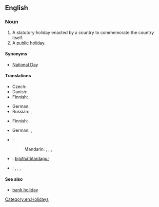 ==English==
{{wikipedia}}

===Noun===
{{en-noun|head=[[national]] [[holiday]]}}

# A statutory holiday enacted by a country to commemorate the country itself.
# A [[public holiday]].

====Synonyms====
* {{sense|holiday to commemorate the country itself}} [[National Day]]

====Translations====
{{trans-top|statutory holiday enacted by a country to commemorate the country itself}}
* Czech: {{t-|cs|státní svátek|m}}
* Danish: {{t-|da|nationaldag}}
* Finnish: {{t-|fi|kansallispäivä}}
{{trans-mid}}
* German: {{t+|de|Nationalfeiertag|m}}
* Russian: {{t-|ru|национальный праздник|m|tr=nacionál'nyj prázdnik}},  {{t-|ru|государственный праздник|m|tr=gosudárstvennyj prázdnik}}
{{trans-bottom}}

{{trans-top|public holiday}}
* Finnish: {{t-|fi|kansallinen vapaapäivä}}
{{trans-mid}}
* German: {{t+|de|Feiertag|m}}, {{t-|de|nationaler Feiertag|m}}
{{trans-bottom}}

{{checktrans-top}}
* {{ttbc|cmn}}:
*: Mandarin: {{t|cmn|國定假日|sc=Hani}},  {{t|cmn|国定假日|tr=guódìng jiàrì|sc=Hani}},  {{t-|cmn|國慶|sc=Hani}},  {{t-|cmn|国庆|tr=guóqìng|sc=Hani}}
{{trans-mid}}
* {{ttbc|is}}: [[þjóðhátíðardagur]] {{m}}
* {{ttbc|ja}}: {{t-|ja|国民の祝日|tr=kokumin-no shukujitsu }},  {{t-|ja|祭日|tr=さいじつ, saijitsu}},  {{t-|ja|祝祭日|tr=しゅくさいじつ, shukusaijitsu}},  {{t-|ja|祝日|tr=しゅくじつ, shukujitsu}}
{{trans-bottom}}

====See also====
* {{sense|public holiday}} [[bank holiday]]

[[Category:en:Holidays]]